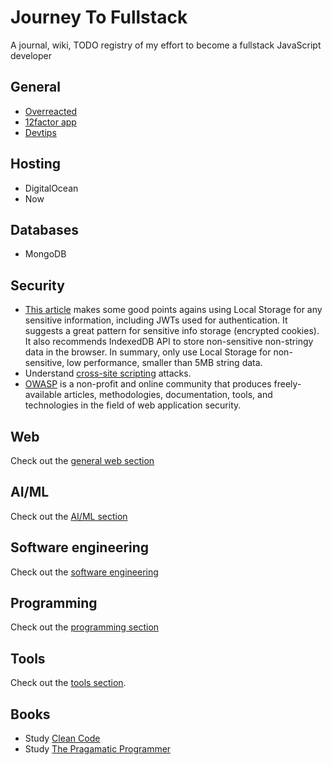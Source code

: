 # Journey To Fullstack

A journal, wiki, TODO registry of my effort to become a fullstack JavaScript
developer

## General

- [Overreacted](https://overreacted.io/)
- [12factor app](https://12factor.net/)
- [Devtips](https://www.youtube.com/user/DevTipsForDesigners/videos)

## Hosting

- DigitalOcean
- Now

## Databases

- MongoDB

## Security

- [This article](https://www.rdegges.com/2018/please-stop-using-local-storage/)
  makes some good points agains using Local Storage for any sensitive
  information, including JWTs used for authentication. It suggests a great
  pattern for sensitive info storage (encrypted cookies). It also recommends
  IndexedDB API to store non-sensitive non-stringy data in the browser. In
  summary, only use Local Storage for non-sensitive, low performance, smaller
  than 5MB string data.
- Understand [cross-site
  scripting](<https://www.owasp.org/index.php/Cross-site_Scripting_(XSS)>)
  attacks.
- [OWASP](https://www.owasp.org/index.php/Main_Page) is a non-profit and online
  community that produces freely-available articles, methodologies,
  documentation, tools, and technologies in the field of web application
  security.

## Web

Check out the [general web section](/web)

## AI/ML

Check out the [AI/ML section](/ai)

## Software engineering

Check out the [software engineering](/software-engineering)

## Programming

Check out the [programming section](/programming)

## Tools

Check out the [tools section](/tools).

## Books

- Study [Clean
  Code](https://www.oreilly.com/library/view/clean-code/9780136083238/)
- Study [The Pragamatic Programmer](https://pragprog.com/book/tpp/the-pragmatic-programmer)
